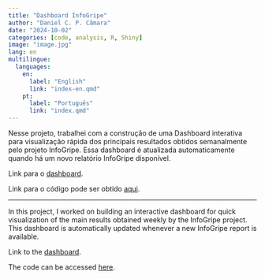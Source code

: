 ```yaml
---
title: "Dashboard InfoGripe"
author: "Daniel C. P. Câmara"
date: "2024-10-02"
categories: [code, analysis, R, Shiny]
image: "image.jpg"
lang: en
multilingue:
  languages: 
    en: 
      label: "English"
      link: "index-en.qmd"
    pt: 
      label: "Português"
      link: "index.qmd"
---
```


Nesse projeto, trabalhei com a construção de uma Dashboard interativa para visualização rápida dos principais resultados obtidos semanalmente pelo projeto InfoGripe. Essa dashboard é atualizada automaticamente quando há um novo relatório InfoGripe disponível.

Link para o [dashboard](https://danielcamara.shinyapps.io/dashboard_infogripe_-_online/){target="_blank"}.

Link para o código pode ser obtido [aqui](https://github.com/dcpcamara/Dashboard-InfoGripe---Online){target="_blank"}.

------------------------------------------------------------------------

In this project, I worked on building an interactive dashboard for quick visualization of the main results obtained weekly by the InfoGripe project. This dashboard is automatically updated whenever a new InfoGripe report is available.

Link to the [dashboard](https://danielcamara.shinyapps.io/dashboard_infogripe_-_online/){target="_blank"}.

The code can be accessed [here](https://github.com/dcpcamara/Dashboard-InfoGripe---Online){target="_blank"}.
